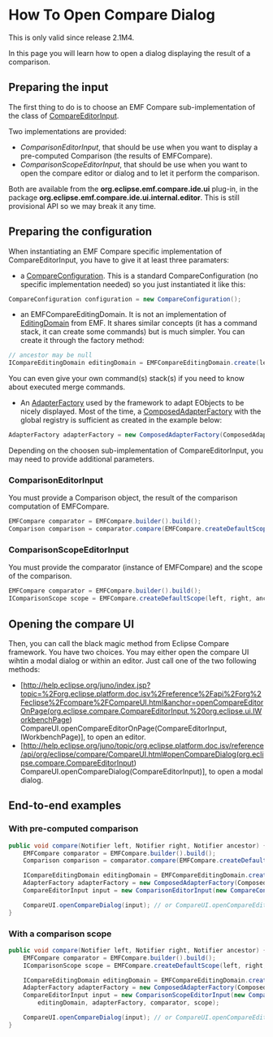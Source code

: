 = How To Open Compare Dialog =

This is only valid since release 2.1M4. 

In this page you will learn how to open a dialog displaying the result of a comparison. 

== Preparing the input  ==

The first thing to do is to choose an EMF Compare sub-implementation of the class of [http://help.eclipse.org/juno/index.jsp?topic=%2Forg.eclipse.platform.doc.isv%2Freference%2Fapi%2Forg%2Feclipse%2Fcompare%2FCompareEditorInput.html CompareEditorInput]. 

Two implementations are provided: 

*''ComparisonEditorInput'', that should be use when you want to display a pre-computed Comparison (the results of EMFCompare).
*''ComparisonScopeEditorInput'', that should be use when you want to open the compare editor or dialog and to let it perform the comparison.

Both are available from the '''org.eclipse.emf.compare.ide.ui''' plug-in, in the package '''org.eclipse.emf.compare.ide.ui.internal.editor'''. This is still provisional API so we may break it any time.

== Preparing the configuration  ==

When instantiating an EMF Compare specific implementation of CompareEditorInput, you have to give it at least three paramaters:

*a [http://help.eclipse.org/juno/index.jsp?topic=%2Forg.eclipse.platform.doc.isv%2Freference%2Fapi%2Forg%2Feclipse%2Fcompare%2FCompareConfiguration.html CompareConfiguration]. This is a standard CompareConfiguration (no specific implementation needed) so you just instantiated it like this:

<source lang="java">
CompareConfiguration configuration = new CompareConfiguration();
</source>

*an EMFCompareEditingDomain. It is not an implementation of [http://download.eclipse.org/modeling/emf/emf/javadoc/2.5.0/org/eclipse/emf/edit/domain/EditingDomain.html EditingDomain] from EMF. It shares similar concepts (it has a command stack, it can create some commands) but is much simpler. You can create it through the factory method:

<source lang="java">
// ancestor may be null
ICompareEditingDomain editingDomain = EMFCompareEditingDomain.create(left, right, ancestor); 
</source>

You can even give your own command(s) stack(s) if you need to know about executed merge commands. 

* An [http://download.eclipse.org/modeling/emf/emf/javadoc/2.5.0/org/eclipse/emf/common/notify/AdapterFactory.html AdapterFactory] used by the framework to adapt EObjects to be nicely displayed. Most of the time, a [http://download.eclipse.org/modeling/emf/emf/javadoc/2.5.0/org/eclipse/emf/edit/provider/ComposedAdapterFactory.html ComposedAdapterFactory] with the global registry is sufficient as created in the example below:

<source lang="java">
AdapterFactory adapterFactory = new ComposedAdapterFactory(ComposedAdapterFactory.Descriptor.Registry.INSTANCE);
</source>

Depending on the choosen sub-implementation of CompareEditorInput, you may need to provide additional parameters.

=== ComparisonEditorInput ===

You must provide a Comparison object, the result of the comparison computation of EMFCompare.

<source lang="java">
EMFCompare comparator = EMFCompare.builder().build();
Comparison comparison = comparator.compare(EMFCompare.createDefaultScope(left, right, ancestor));
</source>

=== ComparisonScopeEditorInput ===

You must provide the comparator (instance of EMFCompare) and the scope of the comparison.

<source lang="java">
EMFCompare comparator = EMFCompare.builder().build();
IComparisonScope scope = EMFCompare.createDefaultScope(left, right, ancestor);
</source>

== Opening the compare UI  ==

Then, you can call the black magic method from Eclipse Compare framework. You have two choices. You may either open the compare UI wihtin a modal dialog or within an editor. Just call one of the two following methods: 

* [http://help.eclipse.org/juno/index.jsp?topic=%2Forg.eclipse.platform.doc.isv%2Freference%2Fapi%2Forg%2Feclipse%2Fcompare%2FCompareUI.html&anchor=openCompareEditorOnPage(org.eclipse.compare.CompareEditorInput,%20org.eclipse.ui.IWorkbenchPage) CompareUI.openCompareEditorOnPage(CompareEditorInput, IWorkbenchPage)], to open an editor. 
*[http://help.eclipse.org/juno/topic/org.eclipse.platform.doc.isv/reference/api/org/eclipse/compare/CompareUI.html#openCompareDialog(org.eclipse.compare.CompareEditorInput) CompareUI.openCompareDialog(CompareEditorInput)], to open a modal dialog.

== End-to-end examples ==

=== With pre-computed comparison ===

<source lang="java">
public void compare(Notifier left, Notifier right, Notifier ancestor) {
    EMFCompare comparator = EMFCompare.builder().build();
    Comparison comparison = comparator.compare(EMFCompare.createDefaultScope(left, right, ancestor));

    ICompareEditingDomain editingDomain = EMFCompareEditingDomain.create(left, right, ancestor);
    AdapterFactory adapterFactory = new ComposedAdapterFactory(ComposedAdapterFactory.Descriptor.Registry.INSTANCE);
    CompareEditorInput input = new ComparisonEditorInput(new CompareConfiguration(), comparison, editingDomain, adapterFactory);

    CompareUI.openCompareDialog(input); // or CompareUI.openCompareEditor(input);
}
</source>

=== With a comparison scope ===

<source lang="java">
public void compare(Notifier left, Notifier right, Notifier ancestor) {
    EMFCompare comparator = EMFCompare.builder().build();
    IComparisonScope scope = EMFCompare.createDefaultScope(left, right, ancestor));

    ICompareEditingDomain editingDomain = EMFCompareEditingDomain.create(left, right, ancestor);
    AdapterFactory adapterFactory = new ComposedAdapterFactory(ComposedAdapterFactory.Descriptor.Registry.INSTANCE);
    CompareEditorInput input = new ComparisonScopeEditorInput(new CompareConfiguration(), 
        editingDomain, adapterFactory, comparator, scope);

    CompareUI.openCompareDialog(input); // or CompareUI.openCompareEditor(input);
}
</source>

